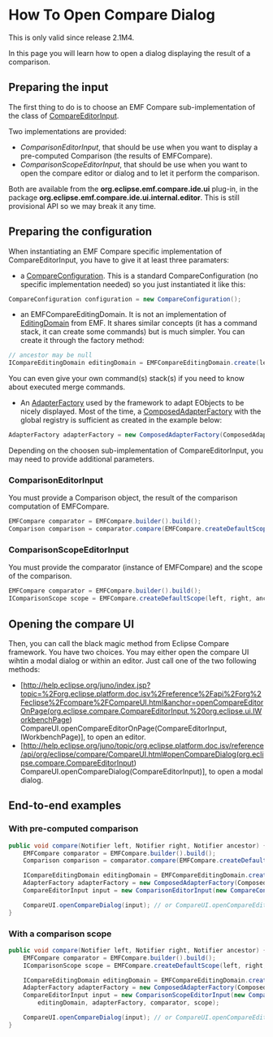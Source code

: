 = How To Open Compare Dialog =

This is only valid since release 2.1M4. 

In this page you will learn how to open a dialog displaying the result of a comparison. 

== Preparing the input  ==

The first thing to do is to choose an EMF Compare sub-implementation of the class of [http://help.eclipse.org/juno/index.jsp?topic=%2Forg.eclipse.platform.doc.isv%2Freference%2Fapi%2Forg%2Feclipse%2Fcompare%2FCompareEditorInput.html CompareEditorInput]. 

Two implementations are provided: 

*''ComparisonEditorInput'', that should be use when you want to display a pre-computed Comparison (the results of EMFCompare).
*''ComparisonScopeEditorInput'', that should be use when you want to open the compare editor or dialog and to let it perform the comparison.

Both are available from the '''org.eclipse.emf.compare.ide.ui''' plug-in, in the package '''org.eclipse.emf.compare.ide.ui.internal.editor'''. This is still provisional API so we may break it any time.

== Preparing the configuration  ==

When instantiating an EMF Compare specific implementation of CompareEditorInput, you have to give it at least three paramaters:

*a [http://help.eclipse.org/juno/index.jsp?topic=%2Forg.eclipse.platform.doc.isv%2Freference%2Fapi%2Forg%2Feclipse%2Fcompare%2FCompareConfiguration.html CompareConfiguration]. This is a standard CompareConfiguration (no specific implementation needed) so you just instantiated it like this:

<source lang="java">
CompareConfiguration configuration = new CompareConfiguration();
</source>

*an EMFCompareEditingDomain. It is not an implementation of [http://download.eclipse.org/modeling/emf/emf/javadoc/2.5.0/org/eclipse/emf/edit/domain/EditingDomain.html EditingDomain] from EMF. It shares similar concepts (it has a command stack, it can create some commands) but is much simpler. You can create it through the factory method:

<source lang="java">
// ancestor may be null
ICompareEditingDomain editingDomain = EMFCompareEditingDomain.create(left, right, ancestor); 
</source>

You can even give your own command(s) stack(s) if you need to know about executed merge commands. 

* An [http://download.eclipse.org/modeling/emf/emf/javadoc/2.5.0/org/eclipse/emf/common/notify/AdapterFactory.html AdapterFactory] used by the framework to adapt EObjects to be nicely displayed. Most of the time, a [http://download.eclipse.org/modeling/emf/emf/javadoc/2.5.0/org/eclipse/emf/edit/provider/ComposedAdapterFactory.html ComposedAdapterFactory] with the global registry is sufficient as created in the example below:

<source lang="java">
AdapterFactory adapterFactory = new ComposedAdapterFactory(ComposedAdapterFactory.Descriptor.Registry.INSTANCE);
</source>

Depending on the choosen sub-implementation of CompareEditorInput, you may need to provide additional parameters.

=== ComparisonEditorInput ===

You must provide a Comparison object, the result of the comparison computation of EMFCompare.

<source lang="java">
EMFCompare comparator = EMFCompare.builder().build();
Comparison comparison = comparator.compare(EMFCompare.createDefaultScope(left, right, ancestor));
</source>

=== ComparisonScopeEditorInput ===

You must provide the comparator (instance of EMFCompare) and the scope of the comparison.

<source lang="java">
EMFCompare comparator = EMFCompare.builder().build();
IComparisonScope scope = EMFCompare.createDefaultScope(left, right, ancestor);
</source>

== Opening the compare UI  ==

Then, you can call the black magic method from Eclipse Compare framework. You have two choices. You may either open the compare UI wihtin a modal dialog or within an editor. Just call one of the two following methods: 

* [http://help.eclipse.org/juno/index.jsp?topic=%2Forg.eclipse.platform.doc.isv%2Freference%2Fapi%2Forg%2Feclipse%2Fcompare%2FCompareUI.html&anchor=openCompareEditorOnPage(org.eclipse.compare.CompareEditorInput,%20org.eclipse.ui.IWorkbenchPage) CompareUI.openCompareEditorOnPage(CompareEditorInput, IWorkbenchPage)], to open an editor. 
*[http://help.eclipse.org/juno/topic/org.eclipse.platform.doc.isv/reference/api/org/eclipse/compare/CompareUI.html#openCompareDialog(org.eclipse.compare.CompareEditorInput) CompareUI.openCompareDialog(CompareEditorInput)], to open a modal dialog.

== End-to-end examples ==

=== With pre-computed comparison ===

<source lang="java">
public void compare(Notifier left, Notifier right, Notifier ancestor) {
    EMFCompare comparator = EMFCompare.builder().build();
    Comparison comparison = comparator.compare(EMFCompare.createDefaultScope(left, right, ancestor));

    ICompareEditingDomain editingDomain = EMFCompareEditingDomain.create(left, right, ancestor);
    AdapterFactory adapterFactory = new ComposedAdapterFactory(ComposedAdapterFactory.Descriptor.Registry.INSTANCE);
    CompareEditorInput input = new ComparisonEditorInput(new CompareConfiguration(), comparison, editingDomain, adapterFactory);

    CompareUI.openCompareDialog(input); // or CompareUI.openCompareEditor(input);
}
</source>

=== With a comparison scope ===

<source lang="java">
public void compare(Notifier left, Notifier right, Notifier ancestor) {
    EMFCompare comparator = EMFCompare.builder().build();
    IComparisonScope scope = EMFCompare.createDefaultScope(left, right, ancestor));

    ICompareEditingDomain editingDomain = EMFCompareEditingDomain.create(left, right, ancestor);
    AdapterFactory adapterFactory = new ComposedAdapterFactory(ComposedAdapterFactory.Descriptor.Registry.INSTANCE);
    CompareEditorInput input = new ComparisonScopeEditorInput(new CompareConfiguration(), 
        editingDomain, adapterFactory, comparator, scope);

    CompareUI.openCompareDialog(input); // or CompareUI.openCompareEditor(input);
}
</source>

